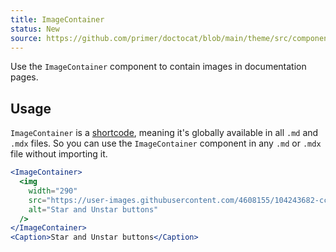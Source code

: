 ```yaml
---
title: ImageContainer
status: New
source: https://github.com/primer/doctocat/blob/main/theme/src/components/image-container.js
---
```


Use the `ImageContainer` component to contain images in documentation pages.

## Usage

`ImageContainer` is a [shortcode](https://mdxjs.com/blog/shortcodes), meaning it's globally available in all `.md` and `.mdx` files. So you can use the `ImageContainer` component in any `.md` or `.mdx` file without importing it.

```jsx live
<ImageContainer>
  <img
    width="290"
    src="https://user-images.githubusercontent.com/4608155/104243682-cc166c00-5415-11eb-889b-9abe9997481a.png"
    alt="Star and Unstar buttons"
  />
</ImageContainer>
<Caption>Star and Unstar buttons</Caption>
```
